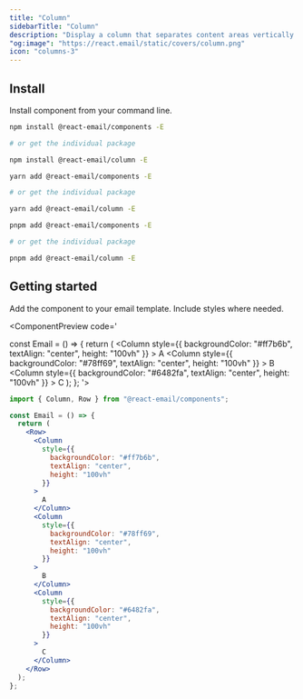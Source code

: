 ```yaml
---
title: "Column"
sidebarTitle: "Column"
description: "Display a column that separates content areas vertically in your email. A column needs to be used in combination with a Row component."
"og:image": "https://react.email/static/covers/column.png"
icon: "columns-3"
---
```



## Install

Install component from your command line.

<CodeGroup>

```sh npm
npm install @react-email/components -E

# or get the individual package

npm install @react-email/column -E
```

```sh yarn
yarn add @react-email/components -E

# or get the individual package

yarn add @react-email/column -E
```

```sh pnpm
pnpm add @react-email/components -E

# or get the individual package

pnpm add @react-email/column -E
```

</CodeGroup>

## Getting started

Add the component to your email template. Include styles where needed.

<ComponentPreview code='

const Email = () => {
  return (
    <Row>
      <Column
        style={{
          backgroundColor: "#ff7b6b",
          textAlign: "center",
          height: "100vh"
        }}
      >
        A
      </Column>
      <Column
        style={{
          backgroundColor: "#78ff69",
          textAlign: "center",
          height: "100vh"
        }}
      >
        B
      </Column>
      <Column
        style={{
          backgroundColor: "#6482fa",
          textAlign: "center",
          height: "100vh"
        }}
      >
        C
      </Column>
    </Row>
  );
};
'>
```jsx
import { Column, Row } from "@react-email/components";

const Email = () => {
  return (
    <Row>
      <Column
        style={{
          backgroundColor: "#ff7b6b",
          textAlign: "center",
          height: "100vh"
        }}
      >
        A
      </Column>
      <Column
        style={{
          backgroundColor: "#78ff69",
          textAlign: "center",
          height: "100vh"
        }}
      >
        B
      </Column>
      <Column
        style={{
          backgroundColor: "#6482fa",
          textAlign: "center",
          height: "100vh"
        }}
      >
        C
      </Column>
    </Row>
  );
};
```
</ComponentPreview>

<Support />
